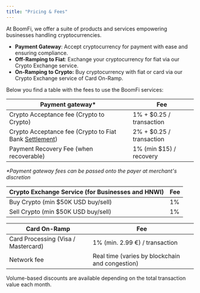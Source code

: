 ```yaml
---
title: "Pricing & Fees"
---
```


At BoomFi, we offer a suite of products and services empowering businesses handling cryptocurrencies.

* **Payment Gateway**: Accept cryptocurrency for payment with ease and ensuring compliance.
* **Off-Ramping to Fiat**: Exchange your cryptocurrency for fiat via our Crypto Exchange service.
* **On-Ramping to Crypto:** Buy cryptocurrency with fiat or card via our Crypto Exchange service of Card On-Ramp.

Below you find a table with the fees to use the BoomFi services:

| Payment gateway\*                                                                       | Fee                      |
| --------------------------------------------------------------------------------------- | ------------------------ |
| Crypto Acceptance fee (Crypto to Crypto)                                                | 1% + $0.25 / transaction |
| Crypto Acceptance fee (Crypto to Fiat Bank [Settlement](/docs/networks-and-currencies)) | 2% + $0.25 / transaction |
| Payment Recovery Fee (when recoverable)                                                 | 1% (min $15) / recovery  |

*\*Payment gateway fees can be passed onto the payer at merchant's discretion*

| Crypto Exchange Service (for Businesses and HNWI) | Fee |
| ------------------------------------------------- | --- |
| Buy Crypto (min $50K USD buy/sell)                | 1%  |
| Sell Crypto (min $50K USD buy/sell)               | 1%  |

| Card On-Ramp                        | Fee                                             |
| ----------------------------------- | ----------------------------------------------- |
| Card Processing (Visa / Mastercard) | 1% (min. 2.99 €) / transaction                  |
| Network fee                         | Real time (varies by blockchain and congestion) |

<Callout type="info">
  Volume-based discounts are available depending on the total transaction value each month.
</Callout>